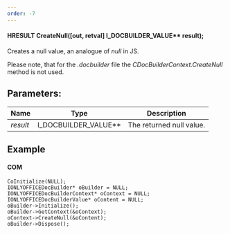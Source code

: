 ```yaml
---
order: -7
---
```

#### HRESULT CreateNull(\[out, retval] I\_DOCBUILDER\_VALUE\*\* result);

Creates a null value, an analogue of *null* in JS.

Please note, that for the *.docbuilder* file the *CDocBuilderContext.CreateNull* method is not used.

## Parameters:

| Name     | Type                     | Description              |
| -------- | ------------------------ | ------------------------ |
| *result* | I\_DOCBUILDER\_VALUE\*\* | The returned null value. |

## Example

#### COM

```
CoInitialize(NULL);
IONLYOFFICEDocBuilder* oBuilder = NULL;
IONLYOFFICEDocBuilderContext* oContext = NULL;
IONLYOFFICEDocBuilderValue* oContent = NULL;
oBuilder->Initialize();
oBuilder->GetContext(&oContext);
oContext->CreateNull(&oContent);
oBuilder->Dispose();
```
